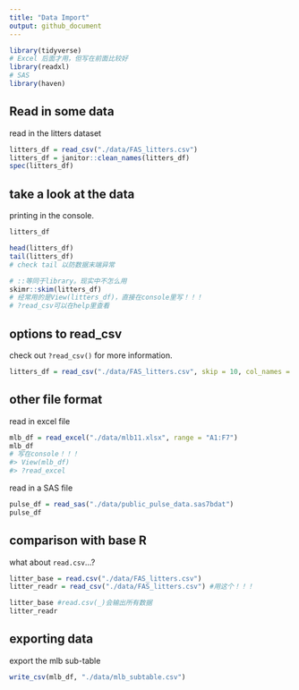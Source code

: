 ```yaml
---
title: "Data Import"
output: github_document
---
```


```r
library(tidyverse)
# Excel 后面才用，但写在前面比较好
library(readxl)
# SAS
library(haven)
```

## Read in some data

read in the litters dataset

```r

litters_df = read_csv("./data/FAS_litters.csv")
litters_df = janitor::clean_names(litters_df)
spec(litters_df)
```

## take a look at the data

printing in the console.

```r
litters_df
```

```r
head(litters_df)
tail(litters_df)
# check tail 以防数据末端异常
```

```r
# ::等同于library。现实中不怎么用
skimr::skim(litters_df)
# 经常用的是View(litters_df)，直接在console里写！！！
# ?read_csv可以在help里查看
```


## options to read_csv

check out `?read_csv()` for more information.
```r
litters_df = read_csv("./data/FAS_litters.csv", skip = 10, col_names = FALSE)
```

## other file format

read in excel file

```r
mlb_df = read_excel("./data/mlb11.xlsx", range = "A1:F7")
mlb_df
# 写在console！！！
#> View(mlb_df)
#> ?read_excel
```

read in a SAS file

```r
pulse_df = read_sas("./data/public_pulse_data.sas7bdat")
pulse_df
```

## comparison with base R

what about `read.csv`...?

```r
litter_base = read.csv("./data/FAS_litters.csv")
litter_readr = read_csv("./data/FAS_litters.csv") #用这个！！！

litter_base #read.csv(_)会输出所有数据
litter_readr
```

## exporting data

export the mlb sub-table

```r
write_csv(mlb_df, "./data/mlb_subtable.csv")
```

